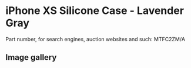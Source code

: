 # iPhone XS Silicone Case - Lavender Gray

Part number, for search engines, auction websites and such: MTFC2ZM/A

## Image gallery

<div style={{ width: "768px" }}>
  <GalleryComponent
    images={[
      {
        original: "/everysource/MTFC2",
        thumbnail: "/everypreview/MTFC2",
      },
      {
        original: "/everysource/MTFC2_AV1_GOLD",
        thumbnail: "/everypreview/MTFC2_AV1_GOLD",
      },
      {
        original: "/everysource/MTFC2_AV1_SILVER",
        thumbnail: "/everypreview/MTFC2_AV1_SILVER",
      },
      {
        original: "/everysource/MTFC2_AV1_SPACE_GRAY",
        thumbnail: "/everypreview/MTFC2_AV1_SPACE_GRAY",
      },
      {
        original: "/everysource/MTFC2_AV2",
        thumbnail: "/everypreview/MTFC2_AV2",
      }
    ]}
  />
</div>
